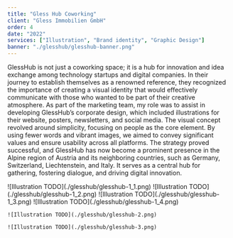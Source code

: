 ```yaml
---
title: "Gless Hub Coworking"
client: "Gless Immobilien GmbH"
order: 4
date: "2022"
services: ["Illustration", "Brand identity", "Graphic Design"]
banner: "./glesshub/glesshub-banner.png"
---
```


GlessHub is not just a coworking space; it is a hub for innovation and idea
exchange among technology startups and digital companies.
In their journey to establish themselves as a renowned reference, they
recognized the importance of creating a visual identity that would effectively
communicate with those who wanted to be part of their creative atmosphere.
As part of the marketing team, my role was to assist in developing GlessHub’s
corporate design, which included illustrations for their website, posters,
newsletters, and social media. The visual concept revolved around simplicity,
focusing on people as the core element. By using fewer words and vibrant images,
we aimed to convey significant values and ensure usability across all platforms.
The strategy proved successful, and GlessHub has now become a prominent presence
in the Alpine region of Austria and its neighboring countries, such as Germany,
Switzerland, Liechtenstein, and Italy. It serves as a central hub for gathering,
fostering dialogue, and driving digital innovation.

<Illustrations>
    <Slideshow>
        ![Illustration TODO](./glesshub/glesshub-1_1.png)
        ![Illustration TODO](./glesshub/glesshub-1_2.png)
        ![Illustration TODO](./glesshub/glesshub-1_3.png)
        ![Illustration TODO](./glesshub/glesshub-1_4.png)
    </Slideshow>

    ![Illustration TODO](./glesshub/glesshub-2.png)

    ![Illustration TODO](./glesshub/glesshub-3.png)
</Illustrations>

